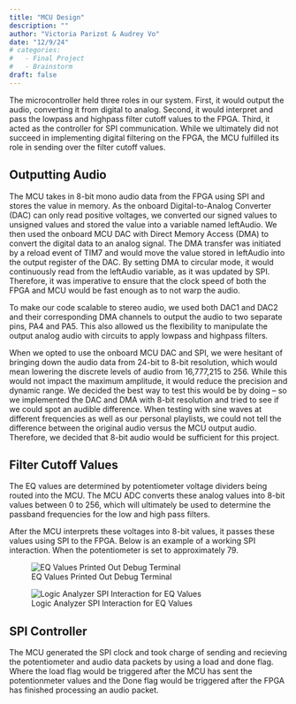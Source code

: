```yaml
---
title: "MCU Design"
description: ""
author: "Victoria Parizot & Audrey Vo"
date: "12/9/24"
# categories:
#   - Final Project
#   - Brainstorm
draft: false
---
```

The microcontroller held three roles in our system. First, it would output the audio, converting it from digital to analog. Second, it would interpret and pass the lowpass and highpass filter cutoff values to the FPGA. Third, it acted as the controller for SPI communication. While we ultimately did not succeed in implementing digital filtering on the FPGA, the MCU fulfilled its role in sending over the filter cutoff values. 

## Outputting Audio

The MCU takes in 8-bit mono audio data from the FPGA using SPI and stores the value in memory. As the onboard Digital-to-Analog Converter (DAC) can only read positive voltages, we converted our signed values to unsigned values and stored the value into a variable named leftAudio. We then used the onboard MCU DAC with Direct Memory Access (DMA) to convert the digital data to an analog signal. The DMA transfer was initiated by a reload event of TIM7 and would move the value stored in leftAudio into the output register of the DAC. By setting DMA to circular mode, it would continuously read from the leftAudio variable, as it was updated by SPI. Therefore, it was imperative to ensure that the clock speed of both the FPGA and MCU would be fast enough as to not warp the audio. 

To make our code scalable to stereo audio, we used both DAC1 and DAC2 and their corresponding DMA channels to output the audio to two separate pins, PA4 and PA5. This also allowed us the flexibility to manipulate the output analog audio with circuits to apply lowpass and highpass filters. 

When we opted to use the onboard MCU DAC and SPI, we were hesitant of bringing down the audio data from 24-bit to 8-bit resolution, which would mean lowering the discrete levels of audio from 16,777,215 to 256. While this would not impact the maximum amplitude, it would reduce the precision and dynamic range. We decided the best way to test this would be by doing -- so we implemented the DAC and DMA with 8-bit resolution and tried to see if we could spot an audible difference. When testing with sine waves at different frequencies as well as our personal playlists, we could not tell the difference between the original audio versus the MCU output audio. Therefore, we decided that 8-bit audio would be sufficient for this project. 


## Filter Cutoff Values
The EQ values are determined by potentiometer voltage dividers being routed into the MCU. The MCU ADC converts these analog values into 8-bit values between 0 to 256, which will ultimately be used to determine the passband frequencies for the low and high pass filters. 

After the MCU interprets these voltages into 8-bit values, it passes these values using SPI to the FPGA. Below is an example of a working SPI interaction. When the potentiometer is set to approximately 79.

![EQ Values Printed Out Debug Terminal](images/EQValues.png) 

![Logic Analyzer SPI Interaction for EQ Values](images/DS1Z_QuickPrint16.png) 


## SPI Controller
The MCU generated the SPI clock and took charge of sending and recieving the potentiometer and audio data packets by using a load and done flag. Where the load flag would be triggered after the MCU has sent the potentionmeter values and the Done flag would be triggered after the FPGA has finished processing an audio packet.